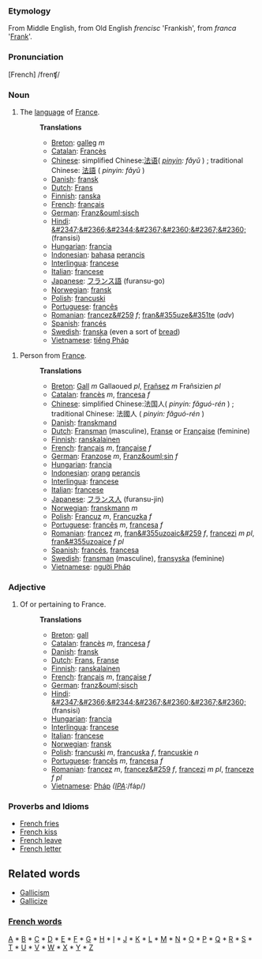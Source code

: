 ===Etymology===
From Middle English, from Old English <i>frencisc</i> 'Frankish', from <i>franca</i> '[[Frank]]'.  

===Pronunciation===
[French] /frenʧ/

===Noun===
# The [[language]] of [[France]].
#:'''Translations'''
#:*[[Breton]]: [[galleg]] ''m''
#:*[[Catalan]]: [[Francès]]
#:*[[Chinese]]: simplified Chinese:[[法语]]( ''[[pinyin]]: fǎyǔ'' ) ; traditional Chinese: [[法語]] ( ''pinyin: fǎyǔ'' )
#:*[[Danish]]: [[fransk]]
#:*[[Dutch]]: [[Frans]]
#:*[[Finnish]]: [[ranska]]
#:*[[French]]: [[français]] 
#:*[[German]]: [[Franz&ouml;sisch]]
#:*[[Hindi]]: [[&#2347;&#2366;&#2344;&#2367;&#2360;&#2367;&#2360;]] (fransisi)
#:*[[Hungarian]]: [[francia]]
#:*[[Indonesian]]: [[bahasa]] [[perancis]]
#:*[[Interlingua]]: [[francese]]
#:*[[Italian]]: [[francese]]
#:*[[Japanese]]: [[フランス語]] (furansu-go)
#:*[[Norwegian]]: [[fransk]]
#:*[[Polish]]: [[francuski]]
#:*[[Portuguese]]: [[francês]]
#:*[[Romanian]]: [[francez&#259]] ''f''; [[fran&#355uze&#351te]] (''adv'')
#:*[[Spanish]]: [[francés]]
#:*[[Swedish]]: [[franska]] (even a sort of [[bread]])
#:*[[Vietnamese]]: [[tiếng Pháp]]

# Person from [[France]].
#:'''Translations'''
#:*[[Breton]]: [[Gall]] ''m'' Gallaoued ''pl'', [[Frañsez]] ''m'' Frañsizien ''pl''
#:*[[Catalan]]: [[francès]] ''m'', [[francesa]] ''f''
#:*[[Chinese]]: simplified Chinese:法国人( ''pinyin: fǎguó-rén'' ) ; traditional Chinese: 法國人 ( ''pinyin: fǎguó-rén'' )
#:*[[Danish]]: [[franskmand]]
#:*[[Dutch]]: [[Fransman]] (masculine), [[Franse]] or [[Française]] (feminine)
#:*[[Finnish]]: [[ranskalainen]]
#:*[[French]]: [[français]] ''m'', [[française]] ''f''
#:*[[German]]: [[Franzose]] ''m'', [[Franz&ouml;sin]] ''f''
#:*[[Hungarian]]: [[francia]]
#:*[[Indonesian]]: [[orang]] [[perancis]]
#:*[[Interlingua]]: [[francese]]
#:*[[Italian]]: [[francese]]
#:*[[Japanese]]: [[フランス人]] (furansu-jin)
#:*[[Norwegian]]: [[franskmann]] ''m''
#:*[[Polish]]: [[Francuz]] ''m'', [[Francuzka]] ''f''
#:*[[Portuguese]]: [[francês]] ''m'', [[francesa]] ''f''
#:*[[Romanian]]: [[francez]] ''m'', [[fran&#355uzoaic&#259]] ''f'', [[francezi]] ''m pl'', [[fran&#355uzoaice]] ''f pl''
#:*[[Spanish]]: [[francés]], [[francesa]]
#:*[[Swedish]]: [[fransman]] (masculine), [[fransyska]] (feminine)
#:*[[Vietnamese]]: [[người Pháp]]

===Adjective===
# Of or pertaining to France.
#:'''Translations'''
#:*[[Breton]]: [[gall]]
#:*[[Catalan]]: [[francès]] ''m'', [[francesa]] ''f''
#:*[[Danish]]: [[fransk]]
#:*[[Dutch]]: [[Frans]], [[Franse]]
#:*[[Finnish]]: [[ranskalainen]]
#:*[[French]]: [[français]] ''m'', [[française]] ''f''
#:*[[German]]: [[franz&ouml;sisch]]
#:*[[Hindi]]: [[&#2347;&#2366;&#2344;&#2367;&#2360;&#2367;&#2360;]] (fransisi)
#:*[[Hungarian]]: [[francia]]
#:*[[Interlingua]]: [[francese]]
#:*[[Italian]]: [[francese]]
#:*[[Norwegian]]: [[fransk]]
#:*[[Polish]]: [[francuski]] ''m'', [[francuska]] ''f'', [[francuskie]] ''n''
#:*[[Portuguese]]: [[francês]] ''m'', [[francesa]] ''f''
#:*[[Romanian]]: [[francez]] ''m'', [[francez&#259]] ''f'', [[francezi]] ''m pl'', [[franceze]] ''f pl''
#:*[[Vietnamese]]: [[Pháp]] ''([[International Phonetic Alphabet|IPA]]: ''/fáp/'')''

===Proverbs and Idioms===
*[[French fries]]
*[[French kiss]]
*[[French leave]]
*[[French letter]]

== Related words ==

*[[Gallicism]]
*[[Gallicize]]

===[[Wiktionary:French index|French words]]===
[[Wiktionary:French index a|A]] * [[Wiktionary:French index b|B]] * [[Wiktionary:French index c|C]] * [[Wiktionary:French index d|D]] * [[Wiktionary:French index e|E]] * [[Wiktionary:French index f|F]] * [[Wiktionary:French index g|G]] * [[Wiktionary:French index h|H]] * [[Wiktionary:French index i|I]] * [[Wiktionary:French index j|J]] * [[Wiktionary:French index k|K]] * [[Wiktionary:French index l|L]] * [[Wiktionary:French index m|M]] * [[Wiktionary:French index n|N]] * [[Wiktionary:French index o|O]] * [[Wiktionary:French index p|P]] * [[Wiktionary:French index q|Q]] * [[Wiktionary:French index r|R]] * [[Wiktionary:French index s|S]] * [[Wiktionary:French index t|T]] * [[Wiktionary:French index u|U]] * [[Wiktionary:French index v|V]] * [[Wiktionary:French index w|W]] * [[Wiktionary:French index x|X]] * [[Wiktionary:French index y|Y]] * [[Wiktionary:French index z|Z]]